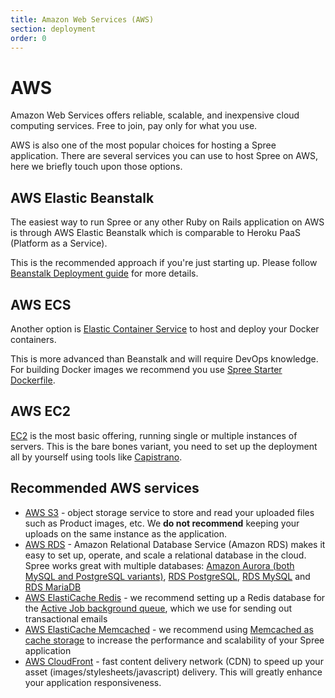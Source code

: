 ```yaml
---
title: Amazon Web Services (AWS)
section: deployment
order: 0
---
```


# AWS

Amazon Web Services offers reliable, scalable, and inexpensive cloud computing services. Free to join, pay only for what you use.

AWS is also one of the most popular choices for hosting a Spree application. There are several services you can use to host Spree on AWS, here we briefly touch upon those options.

## AWS Elastic Beanstalk

The easiest way to run Spree or any other Ruby on Rails application on AWS is through AWS Elastic Beanstalk which is comparable to Heroku PaaS \(Platform as a Service\).

This is the recommended approach if you're just starting up. Please follow [Beanstalk Deployment guide](https://docs.aws.amazon.com/elasticbeanstalk/latest/dg/ruby-rails-tutorial.html) for more details.

## AWS ECS

Another option is [Elastic Container Service](https://docs.aws.amazon.com/AmazonECS/latest/developerguide/Welcome.html) to host and deploy your Docker containers.

This is more advanced than Beanstalk and will require DevOps knowledge. For building Docker images we recommend you use [Spree Starter Dockerfile](https://github.com/spree/spree_starter/blob/main/Dockerfile.production).

## AWS EC2

[EC2](https://aws.amazon.com/ec2/) is the most basic offering, running single or multiple instances of servers. This is the bare bones variant, you need to set up the deployment all by yourself using tools like [Capistrano](https://capistranorb.com/).

## Recommended AWS services

* [AWS S3](https://aws.amazon.com/s3/) - object storage service to store and read your uploaded files such as Product images, etc. We **do not recommend** keeping your uploads on the same instance as the application.
* [AWS RDS](https://aws.amazon.com/rds/) - Amazon Relational Database Service \(Amazon RDS\) makes it easy to set up, operate, and scale a relational database in the cloud. Spree works great with multiple databases: [Amazon Aurora \(both MySQL and PostgreSQL variants\)](https://aws.amazon.com/rds/aurora/), [RDS PostgreSQL](https://aws.amazon.com/rds/postgresql/), [RDS MySQL](https://aws.amazon.com/rds/mysql/) and [RDS MariaDB](https://aws.amazon.com/rds/mariadb/)
* [AWS ElastiCache Redis](https://aws.amazon.com/elasticache/redis/?nc=sn&loc=2&dn=1) - we recommend setting up a Redis database for the [Active Job background queue](https://guides.rubyonrails.org/active_job_basics.html), which we use for sending out transactional emails
* [AWS ElastiCache Memcached](https://aws.amazon.com/elasticache/memcached/?nc=sn&loc=2&dn=1) - we recommend using [Memcached as cache storage](https://guides.rubyonrails.org/caching_with_rails.html) to increase the performance and scalability of your Spree application
* [AWS CloudFront](https://aws.amazon.com/cloudfront/) - fast content delivery network \(CDN\) to speed up your asset \(images/stylesheets/javascript\) delivery. This will greatly enhance your application responsiveness.

